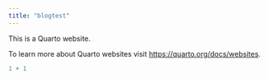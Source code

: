 ```yaml
---
title: "blogtest"
---
```


This is a Quarto website.

To learn more about Quarto websites visit <https://quarto.org/docs/websites>.

```r
1 + 1
```
